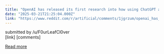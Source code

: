 ```yaml
---
title: "OpenAI has released its first research into how using ChatGPT affects people’s emotional wellbeing"
date: "2025-03-21T21:25:04.000Z"
link: "https://www.reddit.com/r/artificial/comments/1jgrzum/openai_has_released_its_first_research_into_how/"
---
```


submitted by    /u/F0urLeafCl0ver  
 [link]   [comments]

[Read more](https://www.reddit.com/r/artificial/comments/1jgrzum/openai_has_released_its_first_research_into_how/)
